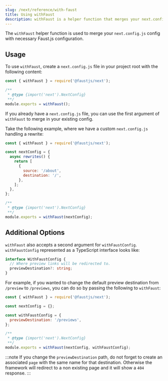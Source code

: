 ```yaml
---
slug: /next/reference/with-faust
title: Using withFaust
description: withFaust is a helper function that merges your next.config.js with Faust related configuration.
---
```


The `withFaust` helper function is used to merge your `next.config.js` config with necessary Faust.js configuration.

## Usage

To use `withFaust`, create a `next.config.js` file in your project root with the following content:

```js title="next.config.js"
const { withFaust } = require('@faustjs/next');

/**
 * @type {import('next').NextConfig}
 **/
module.exports = withFaust();
```

If you already have a `next.config.js` file, you can use the first argument of `withFaust` to merge in your existing config.

Take the following example, where we have a custom `next.config.js` handling a rewrite:

```js title="next.config.js"
const { withFaust } = require('@faustjs/next');

const nextConfig = {
  async rewrites() {
    return [
      {
        source: '/about',
        destination: '/',
      },
    ];
  },
};

/**
 * @type {import('next').NextConfig}
 **/
module.exports = withFaust(nextConfig);
```

## Additional Options

`withFaust` also accepts a second argument for `withFaustConfig`. `withFaustConfig` represented as a TypeScript interface looks like:

```ts
interface WithFaustConfig {
  // Where preview links will be redirected to.
  previewDestination?: string;
}
```

For example, if you wanted to change the default preview destination from `/preview` to `/previews`, you can do so by passing the following to `withFaust`:

```js title="next.config.js"
const { withFaust } = require('@faustjs/next');

const nextConfig = {};

const withFaustConfig = {
  previewDestination: '/previews',
};

/**
 * @type {import('next').NextConfig}
 **/
module.exports = withFaust(nextConfig, withFaustConfig);
```

:::note
If you change the `previewDestination` path, do not forget to create an associated `page` with the same name for that destination.
Otherwise the framework will redirect to a non existing page and it will show a `404` response.
:::
